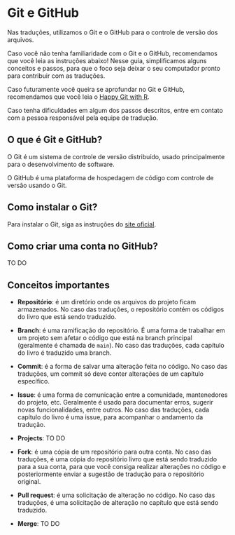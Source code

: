 
# Git e GitHub

Nas traduções, utilizamos o Git e o GitHub para o controle de versão dos arquivos.

Caso você não tenha familiaridade com o Git e o GitHub, recomendamos que você leia as instruções abaixo! Nesse guia, simplificamos alguns conceitos e passos, para que o foco seja deixar o seu computador pronto para contribuir com as traduções.

Caso futuramente você queira se aprofundar no Git e GitHub, recomendamos que você leia o [Happy Git with R](https://happygitwithr.com/).

Caso tenha dificuldades em algum dos passos descritos, entre em contato com a pessoa responsável pela equipe de tradução.

## O que é Git e GitHub?

O Git é um sistema de controle de versão distribuído, usado principalmente para o desenvolvimento de software.

O GitHub é uma plataforma de hospedagem de código com controle de versão usando o Git. 

## Como instalar o Git?

Para instalar o Git, siga as instruções do [site oficial](https://git-scm.com/downloads).


## Como criar uma conta no GitHub?

TO DO

## Conceitos importantes

<!-- Pensar: falta algum conceito? A ordem está fazendo sentido? -->

- **Repositório**: é um diretório onde os arquivos do projeto ficam armazenados. No caso das traduções, o repositório contém os códigos do livro que está sendo traduzido.

- **Branch**: é uma ramificação do repositório. É uma forma de trabalhar em um projeto sem afetar o código que está na branch principal (geralmente é chamada de `main`). No caso das traduções, cada capítulo do livro é traduzido uma branch.

- **Commit**: é a forma de salvar uma alteração feita no código. No caso das traduções, um commit só deve conter alterações de um capítulo específico.

- **Issue**: é uma forma de comunicação entre a comunidade, mantenedores do projeto, etc. Geralmente é usado para documentar erros, sugerir novas funcionalidades, entre outros. No caso das traduções, cada capítulo do livro é uma issue, para acompanhar o andamento da tradução.

- **Projects**: TO DO

- **Fork**: é uma cópia de um repositório para outra conta. No caso das traduções, é uma cópia do repositório livro que está sendo traduzido para a sua conta, para que você consiga realizar alterações no código e posteriormente enviar a sugestão de tradução para o repositório original.

- **Pull request**: é uma solicitação de alteração no código. No caso das traduções, é uma solicitação de alteração no capítulo que está sendo traduzido.

- **Merge**: TO DO 

